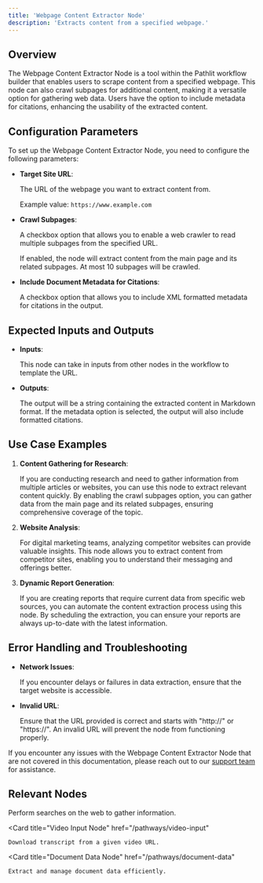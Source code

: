 ```yaml
---
title: 'Webpage Content Extractor Node'
description: 'Extracts content from a specified webpage.'
---
```


## Overview
The Webpage Content Extractor Node is a tool within the Pathlit workflow builder that enables users to scrape content from a specified webpage. This node can also crawl subpages for additional content, making it a versatile option for gathering web data. Users have the option to include metadata for citations, enhancing the usability of the extracted content.

## Configuration Parameters

To set up the Webpage Content Extractor Node, you need to configure the following parameters:

* **Target Site URL**:

    The URL of the webpage you want to extract content from.

    Example value: `https://www.example.com`

* **Crawl Subpages**:

    A checkbox option that allows you to enable a web crawler to read multiple subpages from the specified URL.

    If enabled, the node will extract content from the main page and its related subpages. At most 10 subpages will be crawled.

* **Include Document Metadata for Citations**:

    A checkbox option that allows you to include XML formatted metadata for citations in the output.

## Expected Inputs and Outputs
- **Inputs**:

  This node can take in inputs from other nodes in the workflow to template the URL.

- **Outputs**:

  The output will be a string containing the extracted content in Markdown format. If the metadata option is selected, the output will also include formatted citations.

## Use Case Examples
1. **Content Gathering for Research**:

    If you are conducting research and need to gather information from multiple articles or websites, you can use this node to extract relevant content quickly. By enabling the crawl subpages option, you can gather data from the main page and its related subpages, ensuring comprehensive coverage of the topic.

2. **Website Analysis**:

    For digital marketing teams, analyzing competitor websites can provide valuable insights. This node allows you to extract content from competitor sites, enabling you to understand their messaging and offerings better.

3. **Dynamic Report Generation**:

    If you are creating reports that require current data from specific web sources, you can automate the content extraction process using this node. By scheduling the extraction, you can ensure your reports are always up-to-date with the latest information.

## Error Handling and Troubleshooting
- **Network Issues**:

    If you encounter delays or failures in data extraction, ensure that the target website is accessible.

- **Invalid URL**:

    Ensure that the URL provided is correct and starts with "http://" or "https://". An invalid URL will prevent the node from functioning properly.

If you encounter any issues with the Webpage Content Extractor Node that are not covered in this documentation, please reach out to our [support team](mailto:dev@pathlit.ai) for assistance.

## Relevant Nodes
<CardGroup>
  <Card
    title="Web Search Node"
    href="/pathways/web-search"
  >
    Perform searches on the web to gather information.
  </Card>

  <Card
    title="Video Input Node"
    href="/pathways/video-input"
  >
    Download transcript from a given video URL.
  </Card>

  <Card
    title="Document Data Node"
    href="/pathways/document-data"
  >
    Extract and manage document data efficiently.
  </Card>
</CardGroup>